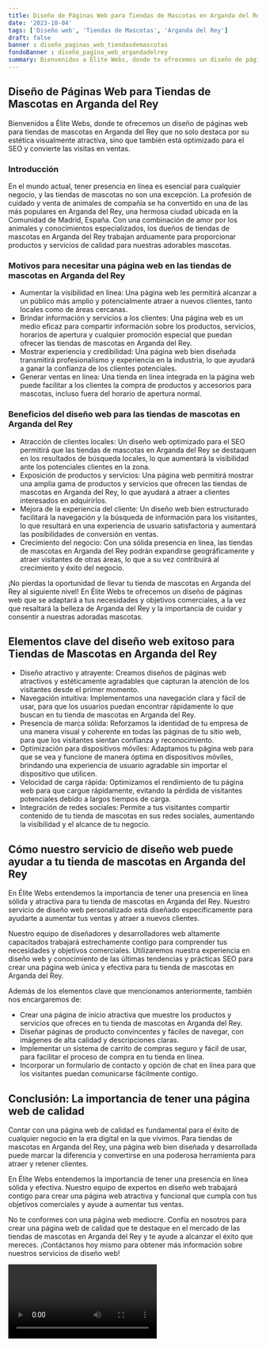 ```yaml
---
title: Diseño de Páginas Web para Tiendas de Mascotas en Arganda del Rey
date: '2023-10-04'
tags: ['Diseño web', 'Tiendas de Mascotas', 'Arganda del Rey']
draft: false
banner : diseño_paginas_web_tiendasdemascotas
fondoBanner : diseño_pagina_web_argandadelrey
summary: Bienvenidos a Élite Webs, donde te ofrecemos un diseño de páginas web para tiendas de mascotas en Arganda del Rey que no solo destaca por su estética visualmente atractiva, sino que también está optimizado para el SEO y convierte las visitas en ventas.
---
```


## Diseño de Páginas Web para Tiendas de Mascotas en Arganda del Rey

Bienvenidos a Élite Webs, donde te ofrecemos un diseño de páginas web para tiendas de mascotas en Arganda del Rey que no solo destaca por su estética visualmente atractiva, sino que también está optimizado para el SEO y convierte las visitas en ventas.

### **Introducción**

En el mundo actual, tener presencia en línea es esencial para cualquier negocio, y las tiendas de mascotas no son una excepción. La profesión de cuidado y venta de animales de compañía se ha convertido en una de las más populares en Arganda del Rey, una hermosa ciudad ubicada en la Comunidad de Madrid, España. Con una combinación de amor por los animales y conocimientos especializados, los dueños de tiendas de mascotas en Arganda del Rey trabajan arduamente para proporcionar productos y servicios de calidad para nuestras adorables mascotas.

### **Motivos para necesitar una página web en las tiendas de mascotas en Arganda del Rey**

* Aumentar la visibilidad en línea: Una página web les permitirá alcanzar a un público más amplio y potencialmente atraer a nuevos clientes, tanto locales como de áreas cercanas.
* Brindar información y servicios a los clientes: Una página web es un medio eficaz para compartir información sobre los productos, servicios, horarios de apertura y cualquier promoción especial que puedan ofrecer las tiendas de mascotas en Arganda del Rey.
* Mostrar experiencia y credibilidad: Una página web bien diseñada transmitirá profesionalismo y experiencia en la industria, lo que ayudará a ganar la confianza de los clientes potenciales.
* Generar ventas en línea: Una tienda en línea integrada en la página web puede facilitar a los clientes la compra de productos y accesorios para mascotas, incluso fuera del horario de apertura normal.

### **Beneficios del diseño web para las tiendas de mascotas en Arganda del Rey**

* Atracción de clientes locales: Un diseño web optimizado para el SEO permitirá que las tiendas de mascotas en Arganda del Rey se destaquen en los resultados de búsqueda locales, lo que aumentará la visibilidad ante los potenciales clientes en la zona.
* Exposición de productos y servicios: Una página web permitirá mostrar una amplia gama de productos y servicios que ofrecen las tiendas de mascotas en Arganda del Rey, lo que ayudará a atraer a clientes interesados en adquirirlos.
* Mejora de la experiencia del cliente: Un diseño web bien estructurado facilitará la navegación y la búsqueda de información para los visitantes, lo que resultará en una experiencia de usuario satisfactoria y aumentará las posibilidades de conversión en ventas.
* Crecimiento del negocio: Con una sólida presencia en línea, las tiendas de mascotas en Arganda del Rey podrán expandirse geográficamente y atraer visitantes de otras áreas, lo que a su vez contribuirá al crecimiento y éxito del negocio.

¡No pierdas la oportunidad de llevar tu tienda de mascotas en Arganda del Rey al siguiente nivel! En Élite Webs te ofrecemos un diseño de páginas web que se adaptará a tus necesidades y objetivos comerciales, a la vez que resaltará la belleza de Arganda del Rey y la importancia de cuidar y consentir a nuestras adoradas mascotas.

<GifSeo />

<Cta />

## Elementos clave del diseño web exitoso para Tiendas de Mascotas en Arganda del Rey

- Diseño atractivo y atrayente: Creamos diseños de páginas web atractivos y estéticamente agradables que capturan la atención de los visitantes desde el primer momento.
- Navegación intuitiva: Implementamos una navegación clara y fácil de usar, para que los usuarios puedan encontrar rápidamente lo que buscan en tu tienda de mascotas en Arganda del Rey.
- Presencia de marca sólida: Reforzamos la identidad de tu empresa de una manera visual y coherente en todas las páginas de tu sitio web, para que los visitantes sientan confianza y reconocimiento.
- Optimización para dispositivos móviles: Adaptamos tu página web para que se vea y funcione de manera óptima en dispositivos móviles, brindando una experiencia de usuario agradable sin importar el dispositivo que utilicen.
- Velocidad de carga rápida: Optimizamos el rendimiento de tu página web para que cargue rápidamente, evitando la pérdida de visitantes potenciales debido a largos tiempos de carga.
- Integración de redes sociales: Permite a tus visitantes compartir contenido de tu tienda de mascotas en sus redes sociales, aumentando la visibilidad y el alcance de tu negocio.

## Cómo nuestro servicio de diseño web puede ayudar a tu tienda de mascotas en Arganda del Rey

En Élite Webs entendemos la importancia de tener una presencia en línea sólida y atractiva para tu tienda de mascotas en Arganda del Rey. Nuestro servicio de diseño web personalizado está diseñado específicamente para ayudarte a aumentar tus ventas y atraer a nuevos clientes.

Nuestro equipo de diseñadores y desarrolladores web altamente capacitados trabajará estrechamente contigo para comprender tus necesidades y objetivos comerciales. Utilizaremos nuestra experiencia en diseño web y conocimiento de las últimas tendencias y prácticas SEO para crear una página web única y efectiva para tu tienda de mascotas en Arganda del Rey.

Además de los elementos clave que mencionamos anteriormente, también nos encargaremos de:

- Crear una página de inicio atractiva que muestre los productos y servicios que ofreces en tu tienda de mascotas en Arganda del Rey.
- Diseñar páginas de producto convincentes y fáciles de navegar, con imágenes de alta calidad y descripciones claras.
- Implementar un sistema de carrito de compras seguro y fácil de usar, para facilitar el proceso de compra en tu tienda en línea.
- Incorporar un formulario de contacto y opción de chat en línea para que los visitantes puedan comunicarse fácilmente contigo.

## Conclusión: La importancia de tener una página web de calidad

Contar con una página web de calidad es fundamental para el éxito de cualquier negocio en la era digital en la que vivimos. Para tiendas de mascotas en Arganda del Rey, una página web bien diseñada y desarrollada puede marcar la diferencia y convertirse en una poderosa herramienta para atraer y retener clientes.

En Élite Webs entendemos la importancia de tener una presencia en línea sólida y efectiva. Nuestro equipo de expertos en diseño web trabajará contigo para crear una página web atractiva y funcional que cumpla con tus objetivos comerciales y ayude a aumentar tus ventas.

No te conformes con una página web mediocre. Confía en nosotros para crear una página web de calidad que te destaque en el mercado de las tiendas de mascotas en Arganda del Rey y te ayude a alcanzar el éxito que mereces. ¡Contáctanos hoy mismo para obtener más información sobre nuestros servicios de diseño web!

<Video />

<CtaBot job='Tiendas de Mascotas' city='Arganda del Rey'/>

<Gmaps query='Arganda del Rey+españa+maps' />